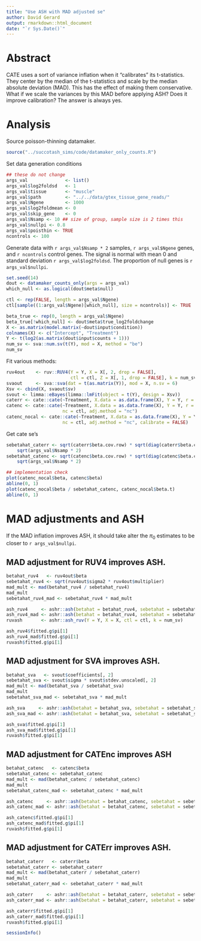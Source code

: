 ```yaml
---
title: "Use ASH with MAD adjusted se"
author: David Gerard
output: rmarkdown::html_document
date: "`r Sys.Date()`"
---
```


# Abstract
CATE uses a sort of variance inflation when it "calibrates" its t-statistics. They center by the median of the t-statistics and scale by the median absolute deviation (MAD). This has the effect of making them conservative. What if we scale the variances by this MAD before applying ASH? Does it improve calibration? The answer is always yes.

# Analysis

Source poisson-thinning datamaker.
```r
source("../succotash_sims/code/datamaker_only_counts.R")
```

Set data generation conditions
```r
## these do not change
args_val              <- list()
args_val$log2foldsd   <- 1
args_val$tissue       <- "muscle"
args_val$path         <- "../../data/gtex_tissue_gene_reads/"
args_val$Ngene        <- 1000
args_val$log2foldmean <- 0
args_val$skip_gene    <- 0
args_val$Nsamp <- 10 ## size of group, sample size is 2 times this
args_val$nullpi <- 0.8
args_val$poisthin <- TRUE
ncontrols <- 100
```

Generate data with `r args_val$Nsamp * 2` samples, `r args_val$Ngene` genes, and `r ncontrols` control genes. The signal is normal with mean 0 and standard deviation `r args_val$log2foldsd`. The proportion of null genes is `r args_val$nullpi`.


```r
set.seed(14)
dout <- datamaker_counts_only(args = args_val)
which_null <- as.logical(dout$meta$null)

ctl <- rep(FALSE, length = args_val$Ngene)
ctl[sample((1:args_val$Ngene)[which_null], size = ncontrols)] <- TRUE

beta_true <- rep(0, length = args_val$Ngene)
beta_true[!which_null] <- dout$meta$true_log2foldchange
X <- as.matrix(model.matrix(~dout$input$condition))
colnames(X) <- c("Intercept", "Treatment")
Y <- t(log2(as.matrix(dout$input$counts + 1)))
num_sv <- sva::num.sv(t(Y), mod = X, method = "be")
num_sv
```

Fit various methods:

```r
ruv4out    <- ruv::RUV4(Y = Y, X = X[, 2, drop = FALSE],
                        ctl = ctl, Z = X[, 1, drop = FALSE], k = num_sv)
svaout     <- sva::sva(dat = t(as.matrix(Y)), mod = X, n.sv = 6)
Xsv <- cbind(X, svaout$sv)
svout <- limma::eBayes(limma::lmFit(object = t(Y), design = Xsv))
caterr <- cate::cate(~Treatment, X.data = as.data.frame(X), Y = Y, r = num_sv)
catenc <- cate::cate(~Treatment, X.data = as.data.frame(X), Y = Y, r = num_sv,
                     nc = ctl, adj.method = "nc")
catenc_nocal <- cate::cate(~Treatment, X.data = as.data.frame(X), Y = Y, r = num_sv,
                     nc = ctl, adj.method = "nc", calibrate = FALSE)
```

Get cate se's
```r
sebetahat_caterr <- sqrt(caterr$beta.cov.row) * sqrt(diag(caterr$beta.cov.col)) /
    sqrt(args_val$Nsamp * 2)
sebetahat_catenc <- sqrt(catenc$beta.cov.row) * sqrt(diag(catenc$beta.cov.col)) /
    sqrt(args_val$Nsamp * 2)

## implementation check
plot(catenc_nocal$beta, catenc$beta)
abline(0, 1)
plot(catenc_nocal$beta / sebetahat_catenc, catenc_nocal$beta.t)
abline(0, 1)
```

# MAD adjustments and ASH
If the MAD inflation improves ASH, it should take alter the $\pi_0$ estimates to be closer to `r args_val$nullpi`.

## MAD adjustment for RUV4 improves ASH.
```r
betahat_ruv4   <- ruv4out$beta
sebetahat_ruv4 <- sqrt(ruv4out$sigma2 * ruv4out$multiplier)
mad_mult <- mad(betahat_ruv4 / sebetahat_ruv4)
mad_mult
sebetahat_ruv4_mad <- sebetahat_ruv4 * mad_mult

ash_ruv4     <- ashr::ash(betahat = betahat_ruv4, sebetahat = sebetahat_ruv4)
ash_ruv4_mad <- ashr::ash(betahat = betahat_ruv4, sebetahat = sebetahat_ruv4_mad)
ruvash       <- ashr::ash_ruv(Y = Y, X = X, ctl = ctl, k = num_sv)

ash_ruv4$fitted.g$pi[1]
ash_ruv4_mad$fitted.g$pi[1]
ruvash$fitted.g$pi[1]
```

## MAD adjustment for SVA improves ASH.
```r
betahat_sva   <- svout$coefficients[, 2]
sebetahat_sva <- svout$sigma * svout$stdev.unscaled[, 2]
mad_mult <- mad(betahat_sva / sebetahat_sva)
mad_mult
sebetahat_sva_mad <- sebetahat_sva * mad_mult

ash_sva     <- ashr::ash(betahat = betahat_sva, sebetahat = sebetahat_sva)
ash_sva_mad <- ashr::ash(betahat = betahat_sva, sebetahat = sebetahat_sva_mad)

ash_sva$fitted.g$pi[1]
ash_sva_mad$fitted.g$pi[1]
ruvash$fitted.g$pi[1]
```


## MAD adjustment for CATEnc improves ASH
```r
betahat_catenc   <- catenc$beta
sebetahat_catenc <- sebetahat_catenc
mad_mult <- mad(betahat_catenc / sebetahat_catenc)
mad_mult
sebetahat_catenc_mad <- sebetahat_catenc * mad_mult

ash_catenc     <- ashr::ash(betahat = betahat_catenc, sebetahat = sebetahat_catenc)
ash_catenc_mad <- ashr::ash(betahat = betahat_catenc, sebetahat = sebetahat_catenc_mad)

ash_catenc$fitted.g$pi[1]
ash_catenc_mad$fitted.g$pi[1]
ruvash$fitted.g$pi[1]
```

## MAD adjustment for CATErr improves ASH.
```r
betahat_caterr   <- caterr$beta
sebetahat_caterr <- sebetahat_caterr
mad_mult <- mad(betahat_caterr / sebetahat_caterr)
mad_mult
sebetahat_caterr_mad <- sebetahat_caterr * mad_mult

ash_caterr     <- ashr::ash(betahat = betahat_caterr, sebetahat = sebetahat_caterr)
ash_caterr_mad <- ashr::ash(betahat = betahat_caterr, sebetahat = sebetahat_caterr_mad)

ash_caterr$fitted.g$pi[1]
ash_caterr_mad$fitted.g$pi[1]
ruvash$fitted.g$pi[1]
```




```r
sessionInfo()
```
